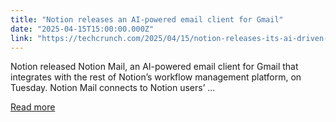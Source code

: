```yaml
---
title: "Notion releases an AI-powered email client for Gmail"
date: "2025-04-15T15:00:00.000Z"
link: "https://techcrunch.com/2025/04/15/notion-releases-its-ai-driven-email-inbox/"
---
```


Notion released Notion Mail, an AI-powered email client for Gmail that integrates with the rest of Notion&#8217;s workflow management platform, on Tuesday. Notion Mail connects to Notion users&#8217; ...

[Read more](https://techcrunch.com/2025/04/15/notion-releases-its-ai-driven-email-inbox/)

